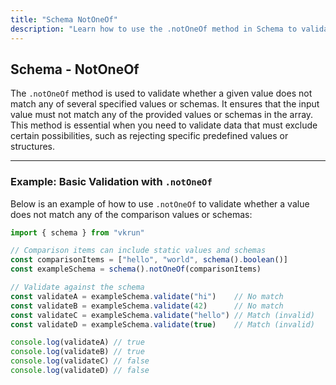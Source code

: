 ```yaml
---
title: "Schema NotOneOf"
description: "Learn how to use the .notOneOf method in Schema to validate if a value does not match any of several specified values or schemas."
---
```


## Schema - NotOneOf

The `.notOneOf` method is used to validate whether a given value does not match any of several specified values or schemas. It ensures that the input value must not match any of the provided values or schemas in the array. This method is essential when you need to validate data that must exclude certain possibilities, such as rejecting specific predefined values or structures.

---

### Example: Basic Validation with `.notOneOf`

Below is an example of how to use `.notOneOf` to validate whether a value does not match any of the comparison values or schemas:

```ts
import { schema } from "vkrun"

// Comparison items can include static values and schemas
const comparisonItems = ["hello", "world", schema().boolean()]
const exampleSchema = schema().notOneOf(comparisonItems)

// Validate against the schema
const validateA = exampleSchema.validate("hi")    // No match
const validateB = exampleSchema.validate(42)      // No match
const validateC = exampleSchema.validate("hello") // Match (invalid)
const validateD = exampleSchema.validate(true)    // Match (invalid)

console.log(validateA) // true
console.log(validateB) // true
console.log(validateC) // false
console.log(validateD) // false
```